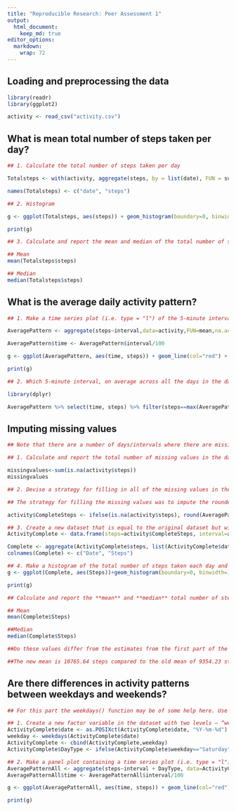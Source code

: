 ```yaml
---
title: "Reproducible Research: Peer Assessment 1"
output: 
  html_document:
    keep_md: true
editor_options: 
  markdown: 
    wrap: 72
---
```


## Loading and preprocessing the data

```r
library(readr)
library(ggplot2)

activity <- read_csv("activity.csv")
```

## What is mean total number of steps taken per day?

```r
## 1. Calculate the total number of steps taken per day

Totalsteps <- with(activity, aggregate(steps, by = list(date), FUN = sum, na.rm = TRUE))

names(Totalsteps) <- c("date", "steps")

## 2. Histogram

g <- ggplot(Totalsteps, aes(steps)) + geom_histogram(boundary=0, binwidth=1000, col="darkgreen", fill="lightgreen")  + xlab("Steps") + ylab("Frequency") + ggtitle("Total number of steps taken each day")

print(g)

## 3. Calculate and report the mean and median of the total number of steps taken per day

## Mean
mean(Totalsteps$steps)

## Median
median(Totalsteps$steps)
```

## What is the average daily activity pattern?

```r
## 1. Make a time series plot (i.e. type = "l") of the 5-minute interval (x-axis) and the average number of steps taken, averaged across all days (y-axis)

AveragePattern <- aggregate(steps~interval,data=activity,FUN=mean,na.action=na.omit)

AveragePattern$time <- AveragePattern$interval/100

g <- ggplot(AveragePattern, aes(time, steps)) + geom_line(col="red") + xlab("Daily activity pattern (5-minute interval time)") + ylab("Steps") + ggtitle("Average steps per time interval")  

print(g)

## 2. Which 5-minute interval, on average across all the days in the dataset,contains the maximum number of steps?

library(dplyr)

AveragePattern %>% select(time, steps) %>% filter(steps==max(AveragePattern$steps))
```

## Imputing missing values

```r
## Note that there are a number of days/intervals where there are missing values (coded as NA). The presence of missing days may introduce bias into some calculations or summaries of the data.

## 1. Calculate and report the total number of missing values in the dataset (i.e. the total number of rows with NAs)

missingvalues<-sum(is.na(activity$steps))
missingvalues

## 2. Devise a strategy for filling in all of the missing values in the dataset. The strategy does not need to be sophisticated. For example, you could use the mean/median for that day, or the mean for that 5-minute interval, etc.

## The strategy for filling the missing values was to impute the rounded values of the average 5-minute interval to replace the NA values.

activity$CompleteSteps <- ifelse(is.na(activity$steps), round(AveragePattern$steps[match(activity$interval, AveragePattern$interval)],0), activity$steps)

## 3. Create a new dataset that is equal to the original dataset but with the missing data filled in.
ActivityComplete <- data.frame(steps=activity$CompleteSteps, interval=activity$interval, date=activity$date)

Complete <- aggregate(ActivityComplete$steps, list(ActivityComplete$date), FUN=sum)
colnames(Complete) <- c("Date", "Steps")

## 4. Make a histogram of the total number of steps taken each day and 
g <- ggplot(Complete, aes(Steps))+geom_histogram(boundary=0, binwidth=1000, col="blue", fill="lightblue")+xlab("Steps")+ylab("Frequency")+scale_x_continuous(breaks=seq(0,25000,2500))+ggtitle("Total number of steps taken each day")

print(g)

## Calculate and report the **mean** and **median** total number of steps taken per day. Do these values differ from the estimates from the first part of the assignment? What is the impact of imputing missing data on the estimates of the total daily number of steps?

## Mean
mean(Complete$Steps)

##Median
median(Complete$Steps)

##Do these values differ from the estimates from the first part of the assignment? What is the impact of imputing missing data on the estimates of the total daily number of steps?

##The new mean is 10765.64 steps compared to the old mean of 9354.23 steps. That creates a difference of 1411 steps on average per day. The new median is 10762 steps compared to the old median of 10395 steps. That creates a difference of 367 steps. However, the overall shape of the distribution has not changed. 
```

## Are there differences in activity patterns between weekdays and weekends?
```r
## For this part the weekdays() function may be of some help here. Use the dataset with the filled-in missing values for this part.

## 1. Create a new factor variable in the dataset with two levels – “weekday” and “weekend” indicating whether a given date is a weekday or weekend day.
ActivityComplete$date <- as.POSIXct(ActivityComplete$date, "%Y-%m-%d")
weekday <- weekdays(ActivityComplete$date)
ActivityComplete <- cbind(ActivityComplete,weekday)
ActivityComplete$DayType <- ifelse(ActivityComplete$weekday=="Saturday" | ActivityComplete$weekday=="Sunday", "weekend","weekday")

## 2. Make a panel plot containing a time series plot (i.e. type = "l") of the 5-minute interval (x-axis) and the average number of steps taken, averaged across all weekday days or weekend days (y-axis). 
AveragePatternAll <- aggregate(steps~interval + DayType, data=ActivityComplete,FUN=mean,na.action=na.omit)
AveragePatternAll$time <- AveragePatternAll$interval/100

g <- ggplot(AveragePatternAll, aes(time, steps)) + geom_line(col="red") + xlab("Daily activity pattern (5-minute interval time)") + ylab("Steps") + ggtitle("Average steps per time interval")+facet_grid(DayType ~ .)

print(g)
```